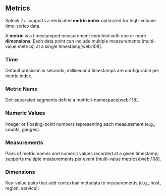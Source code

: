 
## Metrics

Splunk 7+ supports a dedicated **metric index** optimized for high-volume time-series data.

A **metric** is a timestamped measurement enriched with one or more **dimensions**. Each data point can include multiple measurements (multi-value metrics) at a single timestamp[web:108].

### Time  
Default precision is seconds; millisecond timestamps are configurable per metric index.

### Metric Name  
Dot-separated segments define a metric’s namespace[web:118].

### Numeric Values  
Integer or floating-point numbers representing each measurement (e.g., counts, gauges).

### Measurements  
Pairs of metric names and numeric values recorded at a given timestamp; supports multiple measurements per event (multi-value metrics)[web:108].

### Dimensions  
Key–value pairs that add contextual metadata to measurements (e.g., host, region, service).
